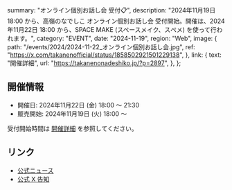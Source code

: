   summary: "オンライン個別お話し会 受付📋",
  description:
    "2024年11月19日 18:00 から、高嶺のなでしこ オンライン個別お話し会 受付開始。開催は、2024年11月22日 18:00 から、SPACE MAKE (スペースメイク、スぺメ) を使って行われます。",
  category: "EVENT",
  date: "2024-11-19",
  region: "Web",
  image: {
    path: "/events/2024/2024-11-22_オンライン個別お話し会.jpg",
    ref: "https://x.com/takanenofficial/status/1858502921501229138",
  },
  link: {
    text: "開催詳細",
    url: "https://takanenonadeshiko.jp/?p=2897",
  },
};

## 開催情報

- 開催日: 2024年11月22日 (金) 18:00 〜 21:30
- 販売開始: 2024年11月19日 (火) 18:00 〜

受付開始時間は [開催詳細](https://takanenonadeshiko.jp/?p=2897) を参照してください。

## リンク

- [公式ニュース](https://takanenonadeshiko.jp/?p=2897)
- [公式 X 告知](https://x.com/takanenofficial/status/1858502921501229138)
